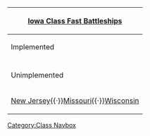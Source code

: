 {| class="mw-collapsible mw-collapsed wikitable" align=center
! [[:Category:Iowa Class|Iowa Class Fast Battleships]]
|-
! Implemented
|-
| align=center | {{ShipLink|Iowa}}
|-
! Unimplemented
|-
| align=center | [[wikipedia:USS New Jersey (BB-62)|New Jersey]]{{·}}[[wikipedia:USS Missouri (BB-63)|Missouri]]{{·}}[[wikipedia:USS Wisconsin (BB-64)|Wisconsin]]
|}<noinclude>[[Category:Class Navbox]]</noinclude>